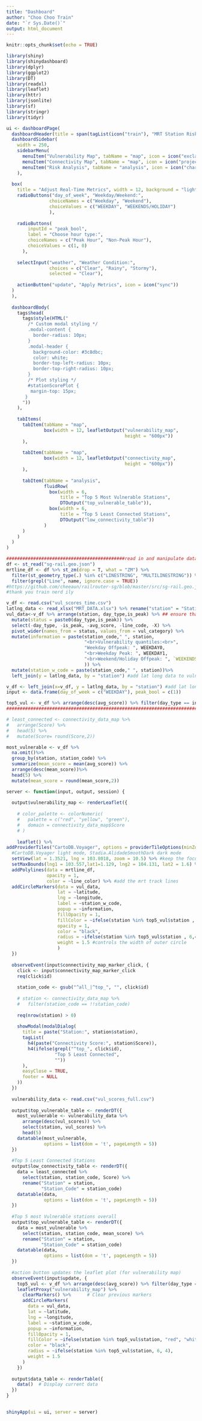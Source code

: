---
title: "Dashboard"
author: "Choo Choo Train"
date: "`r Sys.Date()`"
output: html_document
---

```{r setup, include=FALSE}
knitr::opts_chunk$set(echo = TRUE)
```

```{r}
library(shiny)
library(shinydashboard)
library(dplyr)
library(ggplot2)
library(DT)
library(readxl)
library(leaflet)
library(httr)
library(jsonlite)
library(sf)
library(stringr)
library(tidyr)
```

```{r}
ui <- dashboardPage(
  dashboardHeader(title = span(tagList(icon("train"), "MRT Station Risk"))),
  dashboardSidebar(
    width = 250,
    sidebarMenu(
      menuItem("Vulnerability Map", tabName = "map", icon = icon("exclamation-triangle")),
      menuItem("Connectivity Map", tabName = "map", icon = icon("project-diagram")),
      menuItem("Risk Analysis", tabName = "analysis", icon = icon("chart-bar"))
    ),
    
  box(
    title = "Adjust Real-Time Metrics", width = 12, background = "light-blue",
    radioButtons("day_of_week", "Weekday/Weekend:",
                choiceNames = c("Weekday", "Weekend"),
                choiceValues = c("WEEKDAY", "WEEKENDS/HOLIDAY")
                ),
    
    radioButtons(
        inputId = "peak_bool",
        label = "Choose hour type:",
        choiceNames = c("Peak Hour", "Non-Peak Hour"),
        choiceValues = c(1, 0)
      ),
    
    selectInput("weather", "Weather Condition:",
                choices = c("Clear", "Rainy", "Stormy"),
                selected = "Clear"),
    
    actionButton("update", "Apply Metrics", icon = icon("sync"))
  )
  ),
  
  dashboardBody(
    tags$head(
      tags$style(HTML("
        /* Custom modal styling */
        .modal-content {
          border-radius: 10px;
        }
        .modal-header {
          background-color: #3c8dbc;
          color: white;
          border-top-left-radius: 10px;
          border-top-right-radius: 10px;
        }
        /* Plot styling */
        #stationScorePlot {
         margin-top: 15px;
       }
      "))
    ),
  
    tabItems(
      tabItem(tabName = "map",
              box(width = 12, leafletOutput("vulnerability_map",
                                            height = "600px"))
      ),
      
      tabItem(tabName = "map",
              box(width = 12, leafletOutput("connectivity_map",
                                            height = "600px"))
      ),
      
      tabItem(tabName = "analysis",
              fluidRow(
                box(width = 6,
                    title = "Top 5 Most Vulnerable Stations",
                    DTOutput("top_vulnerable_table")),
                box(width = 6,
                    title = "Top 5 Least Connected Stations",
                    DTOutput("low_connectivity_table"))
              )
      )
    )
  )
)

```

```{r}
############################################read in and manipulate data for use################################################
df <- st_read("sg-rail.geo.json")
mrtline_df <- df %>% st_zm(drop = T, what = "ZM") %>% 
  filter(st_geometry_type(.) %in% c("LINESTRING", "MULTILINESTRING")) %>%
  filter(grepl("Line", name, ignore.case = TRUE))
#https://github.com/cheeaun/railrouter-sg/blob/master/src/sg-rail.geo.json
#thank you train nerd ily 

v_df <- read.csv("vul_scores_time.csv")
latlng_data <- read_xlsx("MRT_DATA.xlsx") %>% rename("station" = "Station_Name")
vul_data<-v_df %>% arrange(station, day_type,is_peak) %>% ## ensure that it is ordered by station_code, then weekday then peak status 
  mutate(status = paste0(day_type,is_peak)) %>%
  select(-day_type, -is_peak, -avg_score, -line_code, -X) %>%
  pivot_wider(names_from = status, values_from = vul_category) %>%
  mutate(information = paste(station_code," ", station, 
                             "<br>Vulnerability quantiles:<br>", 
                             "Weekday Offpeak: ", WEEKDAY0, 
                             "<br>Weekday Peak: ", WEEKDAY1, 
                             "<br>Weekend/Holiday Offpeak: ", `WEEKENDS/HOLIDAY0`
                             )) %>%
  mutate(station_w_code = paste(station_code," ", station))%>%
  left_join(y = latlng_data, by = "station") #add lat long data to vulnerability data

v_df <- left_join(x=v_df, y = latlng_data, by = "station") #add lat long data to vulnerability data
input <- data.frame(day_of_week = c("WEEKDAY"), peak_bool = c(1))

top5_vul <- v_df %>% arrange(desc(avg_score)) %>% filter(day_type == input$day_of_week & is_peak == input$peak_bool) %>% head(5)
##############################################################################################################################

# least_connected <- connectivity_data_map %>%
#   arrange(Score) %>%
#   head(5) %>%
#   mutate(Score= round(Score,2))

most_vulnerable <- v_df %>%
  na.omit()%>% 
  group_by(station, station_code) %>% 
  summarize(mean_score = mean(avg_score)) %>%
  arrange(desc(mean_score))%>%
  head(5) %>%
  mutate(mean_score = round(mean_score,2))

server <- function(input, output, session) {
  
  output$vulnerability_map <- renderLeaflet({
    
    # color_palette <- colorNumeric(
    #   palette = c("red", "yellow", "green"),
    #   domain = connectivity_data_map$Score
    # )
    
    leaflet() %>%
addProviderTiles("CartoDB.Voyager", options = providerTileOptions(minZoom = 10.5, maxZoom = 13)) %>% 
  #CartoDB.Voyager light mode, Stadia.AlidadeSmoothDark dark mode
  setView(lat = 1.3521, lng = 103.8018, zoom = 10.5) %>% #keep the focus on singapore, do not let user exit it 
  setMaxBounds(lng1 = 103.557,lat1=1.129, lng2 = 104.131, lat2 = 1.6) %>% #do not let user zoom in or zoom out too much 
  addPolylines(data = mrtline_df, 
               opacity = 1, 
               color = ~line_color) %>% #add the mrt track lines
  addCircleMarkers(data = vul_data, 
                   lat = ~latitude, 
                   lng = ~longitude, 
                   label = ~station_w_code, 
                   popup = ~information,
                   fillOpacity = 1,
                   fillColor = ~ifelse(station %in% top5_vul$station , "red","white"),
                   opacity = 1, 
                   color = "black", 
                   radius = ~ifelse(station %in% top5_vul$station , 6,4), 
                   weight = 1.5 #controls the width of outer circle
                   ) 
  })
  
  observeEvent(input$connectivity_map_marker_click, {
    click <- input$connectivity_map_marker_click
    req(click$id)
    
    station_code <- gsub("^all_|^top_", "", click$id)
    
    # station <- connectivity_data_map %>%
    #   filter(station_code == !!station_code)
    
    req(nrow(station) > 0)
    
    showModal(modalDialog(
      title = paste("Station:", station$station),
      tagList(
        h4(paste("Connectivity Score:", station$Score)),
        h4(ifelse(grepl("^top_", click$id), 
                  "Top 5 Least Connected", 
                  ""))
      ),
      easyClose = TRUE,
      footer = NULL
    ))
  })
  
  vulnerability_data <- read.csv("vul_scores_full.csv")
  
  output$top_vulnerable_table <- renderDT({
    most_vulnerable <- vulnerability_data %>%
      arrange(desc(vul_scores)) %>%
      select(station, vul_scores) %>%
      head(5)
    datatable(most_vulnerable,
              options = list(dom = 't', pageLength = 5))
  })
  
  #Top 5 Least Connected Stations
  output$low_connectivity_table <- renderDT({
    data = least_connected %>%
      select(station, station_code, Score) %>%
      rename("Station" = station,
             "Station_Code" = station_code)
    datatable(data,
              options = list(dom = 't', pageLength = 5))
  })
  
  #Top 5 most Vulnerable stations overall
  output$top_vulnerable_table <- renderDT({
    data = most_vulnerable %>%
      select(station, station_code, mean_score) %>%
      rename("Station" = station,
             "Station_Code" = station_code)
    datatable(data,
              options = list(dom = 't', pageLength = 5))
  })
  
  #action button updates the leaflet plot (for vulnerability map)
  observeEvent(input$update, {
    top5_vul <- v_df %>% arrange(desc(avg_score)) %>% filter(day_type == input$day_of_week & is_peak == input$peak_bool) %>% head(5)
    leafletProxy("vulnerability_map") %>%  
      clearMarkers() %>%      # Clear previous markers
      addCircleMarkers(
        data = vul_data,
        lat = ~latitude,
        lng = ~longitude,
        label = ~station_w_code,
        popup = ~information,
        fillOpacity = 1,
        fillColor = ~ifelse(station %in% top5_vul$station, "red", "white"),
        color = "black",
        radius = ~ifelse(station %in% top5_vul$station, 6, 4),
        weight = 1.5
      )
    })
  
  output$data_table <- renderTable({
    data()  # Display current data
  })
}

  
shinyApp(ui = ui, server = server)
```

